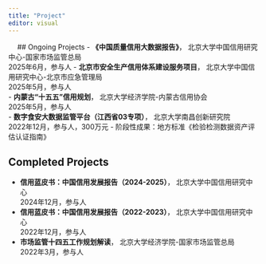 ```yaml
---
title: "Project"
editor: visual
---
```


 
## Ongoing Projects
-   **《中国质量信用大数据报告》**， 北京大学中国信用研究中心-国家市场监管总局\
    2025年6月，参与人
-   **北京市安全生产信用体系建设服务项目**， 北京大学中国信用研究中心-北京市应急管理局\
    2025年5月，参与人\
-   **内蒙古“十五五”信用规划**， 北京大学经济学院-内蒙古信用协会\
    2025年5月，参与人\
-   **数字食安大数据监管平台（江西省03专项）**， 北京大学南昌创新研究院\
    2022年12月，参与人，300万元
    -   阶段性成果：地方标准《检验检测数据资产评估认证指南》


## Completed Projects
-   **信用蓝皮书：中国信用发展报告（2024-2025）**， 北京大学中国信用研究中心\
    2024年12月，参与人\
-   **信用蓝皮书：中国信用发展报告（2022-2023）**， 北京大学中国信用研究中心\
    2022年12月，参与人\
-   **市场监管十四五工作规划解读**， 北京大学经济学院-国家市场监管总局\
    2022年3月，参与人